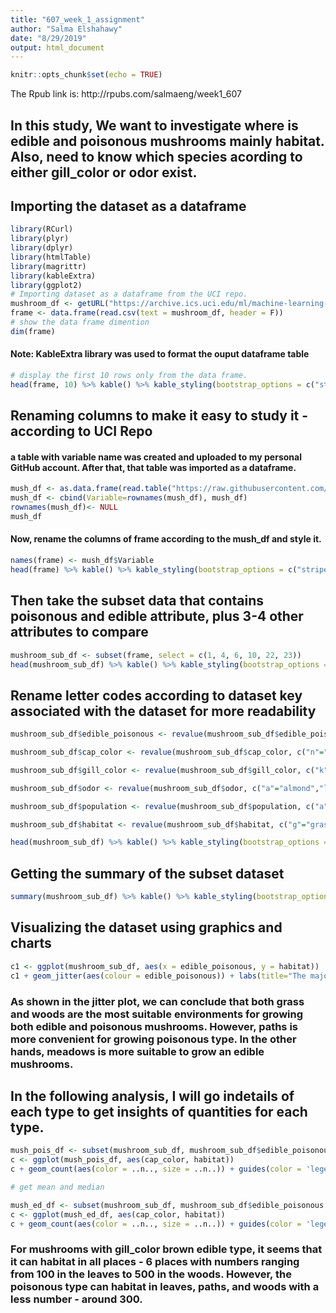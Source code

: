```yaml
---
title: "607_week_1_assignment"
author: "Salma Elshahawy"
date: "8/29/2019"
output: html_document
---
```


```r
knitr::opts_chunk$set(echo = TRUE)
```
The Rpub link is: http://rpubs.com/salmaeng/week1_607

## In this study, We want to investigate where is edible and poisonous mushrooms mainly habitat. Also, need to know which species acording to either gill_color or odor exist. 

## Importing the dataset as a dataframe 

```r
library(RCurl)
library(plyr)
library(dplyr)
library(htmlTable)
library(magrittr)
library(kableExtra)
library(ggplot2)
# Importing dataset as a dataframe from the UCI repo.
mushroom_df <- getURL("https://archive.ics.uci.edu/ml/machine-learning-databases/mushroom/agaricus-lepiota.data",header=FALSE)
frame <- data.frame(read.csv(text = mushroom_df, header = F))
# show the data frame dimention
dim(frame)
```
#### Note: KableExtra library was used to format the ouput dataframe table 

```r
# display the first 10 rows only from the data frame.
head(frame, 10) %>% kable() %>% kable_styling(bootstrap_options = c("striped", "hover", "condensed", "responsive")) %>% scroll_box(width="100%",height="300px")
```

## Renaming columns to make it easy to study it - according to UCI Repo
#### a table with variable name was created and uploaded to my personal GitHub account. After that, that table was imported as a dataframe. 
```r
mush_df <- as.data.frame(read.table("https://raw.githubusercontent.com/salma71/MSDS_2019/master/Fall2019/aquisition%26management/week_1/attributes_name.txt",row.names = 1,header = TRUE, sep="\t"))
mush_df <- cbind(Variable=rownames(mush_df), mush_df)
rownames(mush_df)<- NULL
mush_df
```

#### Now, rename the columns of frame according to the mush_df and style it. 

```r
names(frame) <- mush_df$Variable
head(frame) %>% kable() %>% kable_styling(bootstrap_options = c("striped", "hover", "condensed", "responsive")) %>% scroll_box(width="100%",height="300px")

```


## Then take the subset data that contains poisonous and edible attribute, plus 3-4 other attributes to compare

```r
mushroom_sub_df <- subset(frame, select = c(1, 4, 6, 10, 22, 23))
head(mushroom_sub_df) %>% kable() %>% kable_styling(bootstrap_options = c("striped", "hover", "condensed", "responsive")) %>% scroll_box(width="100%",height="300px")
```

## Rename letter codes according to dataset key associated with the dataset for more readability

```r

mushroom_sub_df$edible_poisonous <- revalue(mushroom_sub_df$edible_poisonous, c("p"="poisonous", "e"="edible"))

mushroom_sub_df$cap_color <- revalue(mushroom_sub_df$cap_color, c("n"="brown","b"="buff","c"="cinnamon","g"="gray","r"="green", "p"="pink","u"="purple","e"="red","w"="white","y"="yellow"))

mushroom_sub_df$gill_color <- revalue(mushroom_sub_df$gill_color, c("k"="black","n"="brown","b"="buff","h"="chocolate","g"="gray","r"="green","o"="orange","p"="pink","u"="purple","e"="red","w"="white","y"="yellow"))

mushroom_sub_df$odor <- revalue(mushroom_sub_df$odor, c("a"="almond","l"="anise","c"="creosote","y"="fishy","f"="foul","m"="musty","n"="none","p"="pungent","s"="spicy"))

mushroom_sub_df$population <- revalue(mushroom_sub_df$population, c("a"="abundant","c"="clustered","n"="numerous","s"="scattered","v"="several","y"="solitary"))

mushroom_sub_df$habitat <- revalue(mushroom_sub_df$habitat, c("g"="grasses","l"="leaves","m"="meadows","p"="paths","u"="urban","w"="waste","d"="woods"))

head(mushroom_sub_df) %>% kable() %>% kable_styling(bootstrap_options = c("striped", "hover", "condensed", "responsive")) %>% scroll_box(width="100%",height="300px")
```
## Getting the summary of the subset dataset

```r
summary(mushroom_sub_df) %>% kable() %>% kable_styling(bootstrap_options = c("striped", "hover", "condensed", "responsive")) %>% scroll_box(width="100%",height="300px")
```
## Visualizing the dataset using graphics and charts

```r
c1 <- ggplot(mushroom_sub_df, aes(x = edible_poisonous, y = habitat))
c1 + geom_jitter(aes(colour = edible_poisonous)) + labs(title="The majority of habitat per each mushrom type")

```
### As shown in the jitter plot, we can conclude that both grass and woods are the most suitable environments for growing both edible and poisonous mushrooms. However, paths is more convenient for growing poisonous type. In the other hands, meadows is more suitable to grow an edible mushrooms. 

## In the following analysis, I will go indetails of each type to get insights of quantities for each type. 

```r

mush_pois_df <- subset(mushroom_sub_df, mushroom_sub_df$edible_poisonous == "poisonous" & mushroom_sub_df$cap_color == "brown")
c <- ggplot(mush_pois_df, aes(cap_color, habitat))
c + geom_count(aes(color = ..n.., size = ..n..)) + guides(color = 'legend') + ggtitle("Habitat environment for the brown poisonous mushroom") 

# get mean and median

```
 

```r
mush_ed_df <- subset(mushroom_sub_df, mushroom_sub_df$edible_poisonous == "edible" & mushroom_sub_df$cap_color == "brown")
c <- ggplot(mush_ed_df, aes(cap_color, habitat))
c + geom_count(aes(color = ..n.., size = ..n..)) + guides(color = 'legend') + ggtitle("Habitat environment for the brown edible mushroom")
```

### For mushrooms with gill_color brown edible type, it seems that it can habitat in all places - 6 places with numbers ranging from 100 in the leaves to 500 in the woods. However, the poisonous type can habitat in leaves, paths, and woods with a less number - around 300.  
